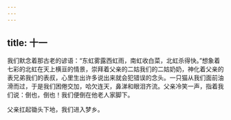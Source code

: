 ```yaml
---
---
---
```

title: 十一
---




我们默念着那古老的谚语：“东虹雾露西虹雨，南虹收白菜，北虹杀得快。”想象着七彩的北虹在天上横亘的情景，崇拜着父亲的二姑我们的二姑奶奶，神化着父亲的表兄弟我们的表叔，心里生出许多说出来就会犯错误的念头。一只猫从我们面前油滑而过，于是我们困倦交加，哈欠连天，鼻涕和眼泪齐流。父亲冷笑一声，指着我们说：倒也，倒也！我们便倒在他老人家脚下。

父亲扛起锄头下地，我们进入梦乡。
